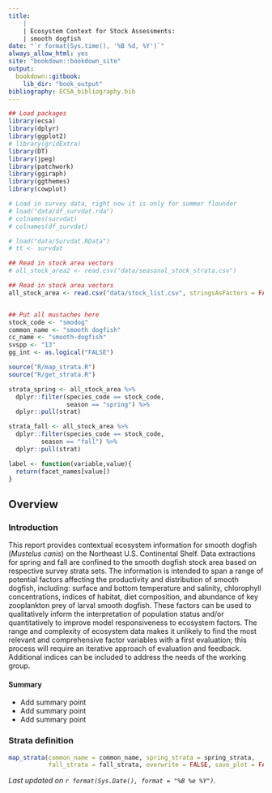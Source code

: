```yaml
---
title:
    | 
    | Ecosystem Context for Stock Assessments:
    | smooth dogfish
date: "`r format(Sys.time(), '%B %d, %Y')`"
always_allow_html: yes
site: "bookdown::bookdown_site"
output:
  bookdown::gitbook:
    lib_dir: "book_output"
bibliography: ECSA_bibliography.bib
---
```


```r
## Load packages
library(ecsa)
library(dplyr)
library(ggplot2)
# library(gridExtra)
library(DT)
library(jpeg)
library(patchwork)
library(ggiraph)
library(ggthemes)
library(cowplot)

# Load in survey data, right now it is only for summer flounder
# load("data/df_survdat.rda")
# colnames(survdat)
# colnames(df_survdat)

# load("data/Survdat.RData")
# tt <- survdat

## Read in stock area vectors
# all_stock_area2 <- read.csv("data/seasonal_stock_strata.csv")

## Read in stock area vectors
all_stock_area <- read.csv("data/stock_list.csv", stringsAsFactors = FALSE)


## Put all mustaches here
stock_code <- "smodog"
common_name <- "smooth dogfish"
cc_name <- "smooth-dogfish"
svspp <- "13"
gg_int <- as.logical("FALSE")

source("R/map_strata.R")
source("R/get_strata.R")

strata_spring <- all_stock_area %>% 
  dplyr::filter(species_code == stock_code,
                season == "spring") %>% 
  dplyr::pull(strat)

strata_fall <- all_stock_area %>% 
  dplyr::filter(species_code == stock_code,
         season == "fall") %>% 
  dplyr::pull(strat)

label <- function(variable,value){
  return(facet_names[value])
}

```


## Overview {.tabset .tabset-fade .tabset-pills}

### Introduction
This report provides contextual ecosystem information for smooth dogfish (*Mustelus canis*) on the Northeast U.S. Continental Shelf. Data extractions for spring and fall are confined to the smooth dogfish stock area based on respective survey strata sets. The information is intended to span a range of potential factors affecting the productivity and distribution of smooth dogfish, including: surface and bottom temperature and salinity, chlorophyll concentrations, indices of habitat, diet composition, and abundance of key zooplankton prey of larval smooth dogfish. These factors can be used to qualitatively inform the interpretation of population status and/or quantitatively to improve model responsiveness to ecosystem factors. The range and complexity of ecosystem data makes it unlikely to find the most relevant and comprehensive factor variables with a first evaluation; this process will require an iterative approach of evaluation and feedback. Additional indices can be included to address the needs of the working group.

#### Summary

* Add summary point 
* Add summary point 
* Add summary point 

### Strata definition
```r

map_strata(common_name = common_name, spring_strata = spring_strata,
           fall_strata = fall_strata, overwrite = FALSE, save_plot = FALSE)
```



_Last updated on `r format(Sys.Date(), format = "%B %e %Y")`._
